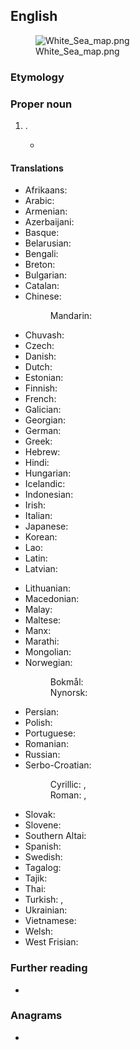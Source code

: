 ==English==
[[File:White_Sea_map.png|thumb]]

===Etymology===
{{cal|en|ru|Белое море}}

===Proper noun===
{{en-proper noun|head=the [[white|White]] [[sea|Sea]]}}

# {{place|en|sea|to the northwest of|c/Russia}}.
#* {{quote-book|en|year=1885|author=Arthur Conan Doyle|title=The Man From Archangel|url=https://www.gutenberg.org/files/294/294-h/294-h.htm|passage=We bore her down to the boat and aboard our vessel, and then getting up anchor we sailed away across the '''White Sea''' until the spires of      Archangel sank down behind the horizon.}}

====Translations====
{{trans-top|a sea to the northwest of Russia}}
* Afrikaans: {{t|af|Witsee}}
* Arabic: {{t|ar|اَلْبَحْر اَلْأَبْيَض|m}}
* Armenian: {{t|hy|Սպիտակ ծով}}
* Azerbaijani: {{t+|az|Ağ dəniz}}
* Basque: {{t|eu|Itsaso Zuria}}
* Belarusian: {{t|be|Бе́лае мо́ра|n}}
* Bengali: {{t|bn|সাদা দরিয়া}}
* Breton: {{t|br|Mor Gwenn|m}}
* Bulgarian: {{t|bg|Бя́ло мо́ре|n}}
* Catalan: {{t|ca|Mar Blanca|f}}
* Chinese:
*: Mandarin: {{t+|cmn|白海|tr=Báihǎi}}
* Chuvash: {{t|cv|Шурӑ тинӗс}}
* Czech: {{t+|cs|Bílé moře}}
* Danish: {{t|da|Hvidehavet|n}} {{qualifier|definite form}}
* Dutch: {{t|nl|Witte Zee|f}}
* Estonian: {{t+|et|Valge meri}}
* Finnish: {{t+|fi|Vienanmeri}}
* French: {{t+|fr|mer Blanche|f}}
* Galician: {{t|gl|Mar Branco|m}}
* Georgian: {{t|ka|თეთრი ზღვა}}
* German: {{t+|de|Weißes Meer|n}}
* Greek: {{t|el|Λευκή Θάλασσα|f}}
* Hebrew: {{t|he|הים הלבן|m|tr=ha-yam ha-laván}}
* Hindi: {{t|hi|सफ़ेद सागर|m}}
* Hungarian: {{t+|hu|Fehér-tenger}}
* Icelandic: {{t|is|Hvítahaf|n}}
* Indonesian: {{t|id|Laut Putih}}
* Irish: {{t|ga|Muir Bhán|f|alt=an Mhuir Bhán}}
* Italian: {{t|it|Mar Bianco|m}}
* Japanese: {{t|ja|白海|tr=はっかい, Hakkai}}
* Korean: {{t|ko|^백해(白海)}}
* Lao: {{t+|lo|ທະເລຂາວ}}
* Latin: {{t|la|Mare Album|n}}
* Latvian: {{t|lv|Baltā jūra|f}}
{{trans-mid}}
* Lithuanian: {{t|lt|Baltoji jūra|f}}
* Macedonian: {{t|mk|Бе́ло Мо́ре|n}}
* Malay: {{t|ms|Laut Putih}}
* Maltese: {{t|mt|Baħar l-Abjad}}
* Manx: {{t|gv|Mooir Vane|f|alt=Yn Vooir Vane}}
* Marathi: {{t|mr|सफेद समुद्र|m}}
* Mongolian: {{t|mn|Цагаан тэнгис}}
* Norwegian: {{t|no|Kvitsjøen|m}}
*: Bokmål: {{t|nb|Kvitsjøen|m}}
*: Nynorsk: {{t|nn|Kvitsjøen|m}}
* Persian: {{t|fa|دریای سفید|tr=daryâ-ye safid}}
* Polish: {{t+|pl|Morze Białe|n}}
* Portuguese: {{t|pt|Mar Branco|m}}
* Romanian: {{t+|ro|Marea Albă|f}}
* Russian: {{t+|ru|Бе́лое мо́ре|n}}
* Serbo-Croatian:
*: Cyrillic: {{t|sh|Бијело мо̑ре|n}} {{qualifier|Ijekavian}}, {{t|sh|Бело мо̑ре|n}} {{qualifier|Ekavian}}
*: Roman: {{t|sh|Bijelo mȏre|n}} {{qualifier|Ijekavian}}, {{t|sh|Belo mȏre|n}} {{qualifier|Ekavian}}
* Slovak: {{t|sk|Biele more|n}}
* Slovene: {{t|sl|Belo morje|n}}
* Southern Altai: {{t|alt|Ак талай}}
* Spanish: {{t|es|mar Blanco|m}}
* Swedish: {{t|sv|Vita havet|n}}
* Tagalog: {{t|tl|Dagat Puti}}
* Tajik: {{t|tg|Баҳри Сафед}}
* Thai: {{t|th|ทะเลขาว|tr=tálay kăao}}
* Turkish: {{t+|tr|Beyazdeniz}}, {{t|tr|Beyaz Deniz}}
* Ukrainian: {{t|uk|Бі́ле мо́ре|n}}
* Vietnamese: {{t|vi|Biển Trắng}}
* Welsh: {{t|cy|Môr Gwyn|m}}
* West Frisian: {{t|fy|Wite See}}
{{trans-bottom}}

===Further reading===
* {{pedia}}

===Anagrams===
* {{anagrams|en|a=aeehistw|Wheaties}}